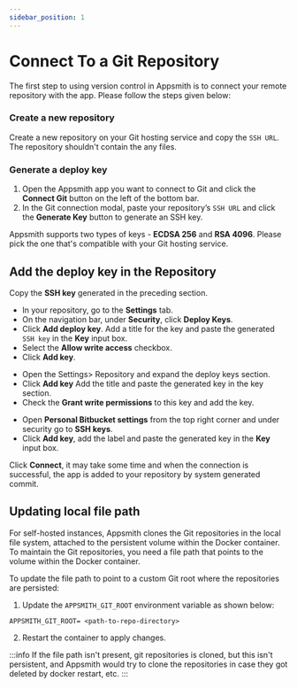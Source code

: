 ```yaml
---
sidebar_position: 1
---
```


# Connect To a Git Repository

The first step to using version control in Appsmith is to connect your remote repository with the app. Please follow the steps given below:

### Create a new repository

Create a new repository on your Git hosting service and copy the `SSH URL`. The repository shouldn't contain the any files.

### Generate a deploy key

1. Open the Appsmith app you want to connect to Git and click the **Connect Git** button on the left of the bottom bar.
2. In the Git connection modal, paste your repository’s `SSH URL` and click the **Generate Key** button to generate an SSH key.

 <VideoEmbed host="youtube" videoId="oFfdIwhSPL8" title="Generating a Deploy key" caption="Generating a Deploy key"/>

Appsmith supports two types of keys -  **ECDSA 256** and **RSA 4096**. Please pick the one that's compatible with your Git hosting service. 

## Add the deploy key in the Repository

Copy the **SSH key** generated in the preceding section. 

<Tabs queryString="current-edition">
<TabItem label="GitHub" value="github">

* In your repository, go to the **Settings** tab.
* On the navigation bar, under **Security**, click **Deploy Keys**. 
* Click **Add deploy key**. Add a title for the key and paste the generated `SSH key` in the **Key** input box.
* Select the **Allow write access** checkbox.
* Click **Add key**.

</TabItem>
<TabItem label="GitLab" value="gitlab">

* Open the Settings> Repository and expand the deploy keys section.
* Click **Add key** Add the title and paste the generated key in the key section.
* Check the **Grant write permissions** to this key and add the key.

</TabItem>
<TabItem label="Bitbucket" value="bitbucket">

* Open **Personal Bitbucket settings** from the top right corner and under security go to **SSH keys**.
* Click **Add key**, add the label and paste the generated key in the **Key** input box.

</TabItem>
</Tabs>

Click **Connect**, it may take some time and when the connection is successful, the app is added to your repository by system generated commit.

## Updating local file path

For self-hosted instances, Appsmith clones the Git repositories in the local file system, attached to the persistent volume within the Docker container. To maintain the Git repositories, you need a file path that points to the volume within the Docker container.

To update the file path to point to a custom Git root where the repositories are persisted:

1.  Update the `APPSMITH_GIT_ROOT` environment variable as shown below:

```
APPSMITH_GIT_ROOT= <path-to-repo-directory>
```

2. Restart the container to apply changes.

:::info
If the file path isn't present, git repositories is cloned, but this isn't persistent, and Appsmith would try to clone the repositories in case they got deleted by docker restart, etc.
:::